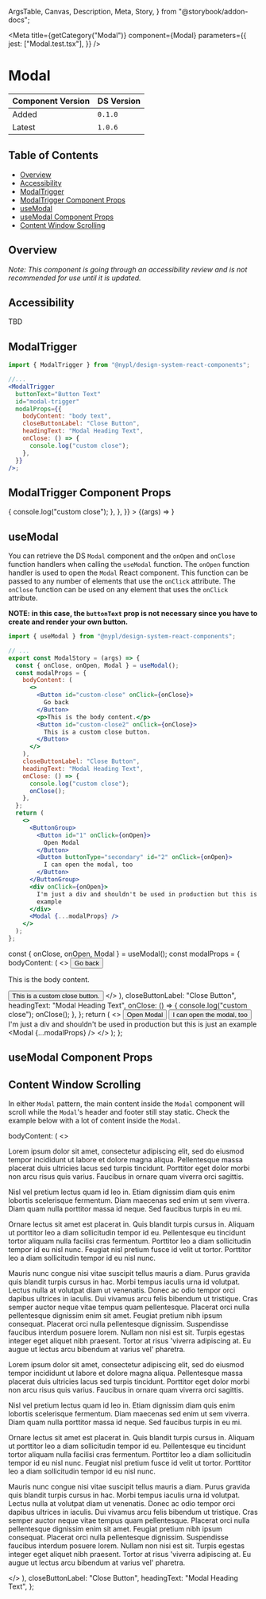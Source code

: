   ArgsTable,
  Canvas,
  Description,
  Meta,
  Story,
} from "@storybook/addon-docs";


<Meta
  title={getCategory("Modal")}
  component={Modal}
  parameters={{
    jest: ["Modal.test.tsx"],
  }}
/>

# Modal

| Component Version | DS Version |
| ----------------- | ---------- |
| Added             | `0.1.0`    |
| Latest            | `1.0.6`    |

## Table of Contents

- [Overview](#overview)
- [Accessibility](#accessibility)
- [ModalTrigger](#modaltrigger)
- [ModalTrigger Component Props](#modaltrigger-component-props)
- [useModal](#usemodal)
- [useModal Component Props](#usemodal-component-props)
- [Content Window Scrolling](#content-window-scrolling)

## Overview

_Note: This component is going through an accessibility review and is not
recommended for use until it is updated._

## Accessibility

TBD

## ModalTrigger

<Description of={ModalTrigger} />

```jsx
import { ModalTrigger } from "@nypl/design-system-react-components";

//...
<ModalTrigger
  buttonText="Button Text"
  id="modal-trigger"
  modalProps={{
    bodyContent: "body text",
    closeButtonLabel: "Close Button",
    headingText: "Modal Heading Text",
    onClose: () => {
      console.log("custom close");
    },
  }}
/>;
```

## ModalTrigger Component Props

<Canvas withToolbar>
  <Story
    name="ModalTrigger"
    args={{
      buttonText: "Button Text",
      id: "modal-trigger",
      modalProps: {
        bodyContent: "body text",
        closeButtonLabel: "Close Button",
        headingText: "Modal Heading Text",
        onClose: () => {
          console.log("custom close");
        },
      },
    }}
  >
    {(args) => <ModalTrigger {...args} />}
  </Story>
</Canvas>

<ArgsTable story="ModalTrigger" />

## useModal

<Description of={useModal} />

You can retrieve the DS `Modal` component and the `onOpen` and `onClose` function
handlers when calling the `useModal` function. The `onOpen` function handler is
used to open the `Modal` React component. This function can be passed to any
number of elements that use the `onClick` attribute. The `onClose` function can
be used on any element that uses the `onClick` attribute.

**NOTE: in this case, the `buttonText` prop is not necessary since you have to
create and render your own button.**

```jsx
import { useModal } from "@nypl/design-system-react-components";

// ...
export const ModalStory = (args) => {
  const { onClose, onOpen, Modal } = useModal();
  const modalProps = {
    bodyContent: (
      <>
        <Button id="custom-close" onClick={onClose}>
          Go back
        </Button>
        <p>This is the body content.</p>
        <Button id="custom-close2" onClick={onClose}>
          This is a custom close button.
        </Button>
      </>
    ),
    closeButtonLabel: "Close Button",
    headingText: "Modal Heading Text",
    onClose: () => {
      console.log("custom close");
      onClose();
    },
  };
  return (
    <>
      <ButtonGroup>
        <Button id="1" onClick={onOpen}>
          Open Modal
        </Button>
        <Button buttonType="secondary" id="2" onClick={onOpen}>
          I can open the modal, too
        </Button>
      </ButtonGroup>
      <div onClick={onOpen}>
        I'm just a div and shouldn't be used in production but this is just an
        example
      </div>
      <Modal {...modalProps} />
    </>
  );
};
```

  const { onClose, onOpen, Modal } = useModal();
  const modalProps = {
    bodyContent: (
      <>
        <Button id="custom-close" onClick={onClose}>
          Go back
        </Button>
        <p>This is the body content.</p>
        <Button id="custom-close2" onClick={onClose}>
          This is a custom close button.
        </Button>
      </>
    ),
    closeButtonLabel: "Close Button",
    headingText: "Modal Heading Text",
    onClose: () => {
      console.log("custom close");
      onClose();
    },
  };
  return (
    <>
      <ButtonGroup>
        <Button id="1" onClick={onOpen}>
          Open Modal
        </Button>
        <Button buttonType="secondary" id="2" onClick={onOpen}>
          I can open the modal, too
        </Button>
      </ButtonGroup>
      <div onClick={onOpen}>
        I'm just a div and shouldn't be used in production but this is just an
        example
      </div>
      <Modal {...modalProps} />
    </>
  );
};

## useModal Component Props

<Canvas withToolbar>
  <Story name="Modal">
    <ModalStory />
  </Story>
</Canvas>

## Content Window Scrolling

In either `Modal` pattern, the main content inside the `Modal` component will
scroll while the `Modal`'s header and footer still stay static. Check the
example below with a lot of content inside the `Modal`.

  bodyContent: (
    <>
      <Heading text="Content Title" />
      <p>
        Lorem ipsum dolor sit amet, consectetur adipiscing elit, sed do eiusmod
        tempor incididunt ut labore et dolore magna aliqua. Pellentesque massa
        placerat duis ultricies lacus sed turpis tincidunt.
        <Link href="http://nypl.org">Porttitor eget dolor</Link> morbi non arcu risus
        quis varius. Faucibus in ornare quam viverra orci sagittis.
      </p>
      <p>
        Nisl vel pretium lectus quam id leo in. Etiam dignissim diam quis enim
        lobortis scelerisque fermentum. Diam maecenas sed enim ut sem viverra.
        Diam quam nulla porttitor massa id neque. Sed faucibus turpis in eu mi.
      </p>
      <p>
        Ornare lectus sit amet est placerat in. Quis blandit turpis cursus in.
        Aliquam ut porttitor leo a diam sollicitudin tempor id eu. Pellentesque
        eu tincidunt tortor aliquam nulla facilisi cras fermentum. Porttitor leo
        a diam sollicitudin tempor id eu nisl nunc. Feugiat nisl pretium fusce
        id velit ut tortor. Porttitor leo a diam sollicitudin tempor id eu nisl
        nunc.
      </p>
      <p>
        Mauris nunc congue nisi vitae suscipit tellus mauris a diam. Purus
        gravida quis blandit turpis cursus in hac. Morbi tempus iaculis urna id
        volutpat. Lectus nulla at volutpat diam ut venenatis. Donec ac odio
        tempor orci dapibus ultrices in iaculis. Dui vivamus arcu felis bibendum
        ut tristique. Cras semper auctor neque vitae tempus quam pellentesque.
        Placerat orci nulla pellentesque dignissim enim sit amet. Feugiat
        pretium nibh ipsum consequat. Placerat orci nulla pellentesque
        dignissim. Suspendisse faucibus interdum posuere lorem. Nullam non nisi
        est sit. Turpis egestas integer eget aliquet nibh praesent. Tortor at
        risus 'viverra adipiscing at. Eu augue ut lectus arcu bibendum at varius
        vel' pharetra.
      </p>
      <Heading text="Another Title" />
      <p>
        Lorem ipsum dolor sit amet, consectetur adipiscing elit, sed do eiusmod
        tempor incididunt ut labore et dolore magna aliqua. Pellentesque massa
        placerat duis ultricies lacus sed turpis tincidunt.
        <Link href="http://nypl.org">Porttitor eget dolor</Link> morbi non arcu risus
        quis varius. Faucibus in ornare quam viverra orci sagittis.
      </p>
      <p>
        Nisl vel pretium lectus quam id leo in. Etiam dignissim diam quis enim
        lobortis scelerisque fermentum. Diam maecenas sed enim ut sem viverra.
        Diam quam nulla porttitor massa id neque. Sed faucibus turpis in eu mi.
      </p>
      <p>
        Ornare lectus sit amet est placerat in. Quis blandit turpis cursus in.
        Aliquam ut porttitor leo a diam sollicitudin tempor id eu. Pellentesque
        eu tincidunt tortor aliquam nulla facilisi cras fermentum. Porttitor leo
        a diam sollicitudin tempor id eu nisl nunc. Feugiat nisl pretium fusce
        id velit ut tortor. Porttitor leo a diam sollicitudin tempor id eu nisl
        nunc.
      </p>
      <p>
        Mauris nunc congue nisi vitae suscipit tellus mauris a diam. Purus
        gravida quis blandit turpis cursus in hac. Morbi tempus iaculis urna id
        volutpat. Lectus nulla at volutpat diam ut venenatis. Donec ac odio
        tempor orci dapibus ultrices in iaculis. Dui vivamus arcu felis bibendum
        ut tristique. Cras semper auctor neque vitae tempus quam pellentesque.
        Placerat orci nulla pellentesque dignissim enim sit amet. Feugiat
        pretium nibh ipsum consequat. Placerat orci nulla pellentesque
        dignissim. Suspendisse faucibus interdum posuere lorem. Nullam non nisi
        est sit. Turpis egestas integer eget aliquet nibh praesent. Tortor at
        risus 'viverra adipiscing at. Eu augue ut lectus arcu bibendum at varius
        vel' pharetra.
      </p>
    </>
  ),
  closeButtonLabel: "Close Button",
  headingText: "Modal Heading Text",
};

<Canvas withToolbar>
  <Story name="Content Window Scrolling">
    <ModalTrigger
      buttonText="Button Text"
      id="modal-scrolling"
      modalProps={scrollModalProps}
    />
  </Story>
</Canvas>
